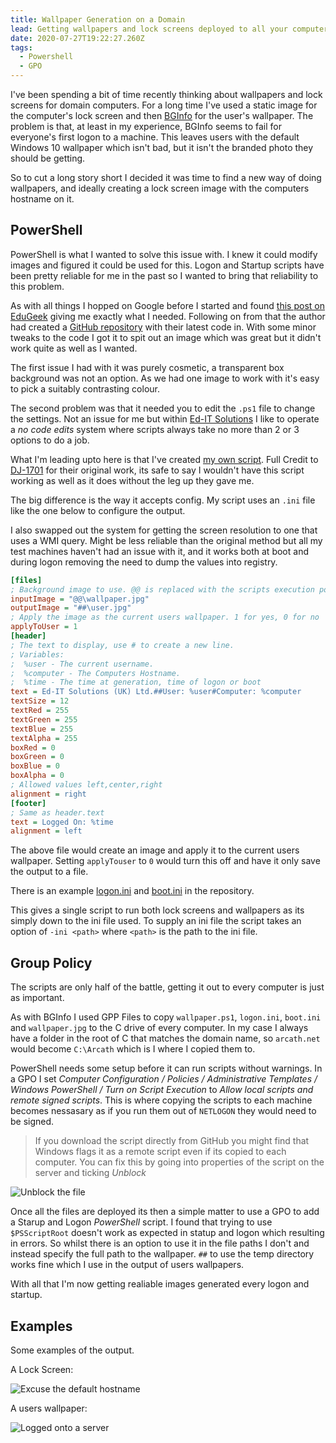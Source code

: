 ```yaml
---
title: Wallpaper Generation on a Domain
lead: Getting wallpapers and lock screens deployed to all your computers.
date: 2020-07-27T19:22:27.260Z
tags:
  - Powershell
  - GPO
---
```

I've been spending a bit of time recently thinking about wallpapers and lock screens for domain computers. For a long time I've used a static image for the computer's lock screen and then [BGInfo](https://docs.microsoft.com/en-us/sysinternals/downloads/bginfo) for the user's wallpaper. The problem is that, at least in my experience, BGInfo seems to fail for everyone's first logon to a machine. This leaves users with the default Windows 10 wallpaper which isn't bad, but it isn't the branded photo they should be getting.

So to cut a long story short I decided it was time to find a new way of doing wallpapers, and ideally creating a lock screen image with the computers hostname on it.

## PowerShell

PowerShell is what I wanted to solve this issue with. I knew it could modify images and figured it could be used for this. Logon and Startup scripts have been pretty reliable for me in the past so I wanted to bring that reliability to this problem.

As with all things I hopped on Google before I started and found [this post on EduGeek](http://www.edugeek.net/blogs/dj-1701/2342-boot-logon-wallpaper-generation-using-powershell.html) giving me exactly what I needed. Following on from that the author had created a [GitHub repository](https://github.com/DJ-1701/GenerateWallpaper) with their latest code in. With some minor tweaks to the code I got it to spit out an image which was great but it didn't work quite as well as I wanted.

The first issue I had with it was purely cosmetic, a transparent box background was not an option. As we had one image to work with it's easy to pick a suitably contrasting colour.

The second problem was that it needed you to edit the `.ps1` file to change the settings. Not an issue for me but within [Ed-IT Solutions](https://www.ed-itsolutions.com) I like to operate a _no code edits_ system where scripts always take no more than 2 or 3 options to do a job.

What I'm leading upto here is that I've created [my own script](https://github.com/Ed-ITSolutions/wallpaper-scripts). Full Credit to [DJ-1701](https://github.com/DJ-1701) for their original work, its safe to say I wouldn't have this script working as well as it does without the leg up they gave me.

The big difference is the way it accepts config. My script uses an `.ini` file like the one below to configure the output.

I also swapped out the system for getting the screen resolution to one that uses a WMI query. Might be less reliable than the original method but all my test machines haven't had an issue with it, and it works both at boot and during logon removing the need to dump the values into registry.

```ini
[files]
; Background image to use. @@ is replaced with the scripts execution point. ## is replaced with the temp directory
inputImage = "@@\wallpaper.jpg"
outputImage = "##\user.jpg"
; Apply the image as the current users wallpaper. 1 for yes, 0 for no
applyToUser = 1
[header]
; The text to display, use # to create a new line.
; Variables:
;  %user - The current username.
;  %computer - The Computers Hostname.
;  %time - The time at generation, time of logon or boot
text = Ed-IT Solutions (UK) Ltd.##User: %user#Computer: %computer
textSize = 12
textRed = 255
textGreen = 255
textBlue = 255
textAlpha = 255
boxRed = 0
boxGreen = 0
boxBlue = 0
boxAlpha = 0
; Allowed values left,center,right
alignment = right
[footer]
; Same as header.text
text = Logged On: %time
alignment = left
```

The above file would create an image and apply it to the current users wallpaper. Setting `applyTouser` to `0` would turn this off and have it only save the output to a file.

There is an example [logon.ini](https://github.com/Ed-ITSolutions/wallpaper-scripts/blob/master/logon.ini) and [boot.ini](https://github.com/Ed-ITSolutions/wallpaper-scripts/blob/master/boot.ini) in the repository.

This gives a single script to run both lock screens and wallpapers as its simply down to the ini file used. To supply an ini file the script takes an option of `-ini <path>` where `<path>` is the path to the ini file.

## Group Policy

The scripts are only half of the battle, getting it out to every computer is just as important.

As with BGInfo I used GPP Files to copy `wallpaper.ps1`, `logon.ini`, `boot.ini` and `wallpaper.jpg` to the C drive of every computer. In my case I always have a folder in the root of C that matches the domain name, so `arcath.net` would become `C:\Arcath` which is I where I copied them to.

PowerShell needs some setup before it can run scripts without warnings. In a GPO I set _Computer Configuration / Policies / Administrative Templates / Windows PowerShell / Turn on Script Execution_ to _Allow local scripts and remote signed scripts_. This is where copying the scripts to each machine becomes nessasary as if you run them out of `NETLOGON` they would need to be signed.

> If you download the script directly from GitHub you might find that Windows flags it as a remote script even if its copied to each computer. You can fix this by going into properties of the script on the server and ticking _Unblock_

![Unblock the file](./unblock.png)

Once all the files are deployed its then a simple matter to use a GPO to add a Starup and Logon _PowerShell_ script. I found that trying to use `$PSScriptRoot` doesn't work as expected in statup and logon which resulting in errors. So whilst there is an option to use it in the file paths I don't and instead specify the full path to the wallpaper. `##` to use the temp directory works fine which I use in the output of users wallpapers.

With all that I'm now getting realiable images generated every logon and startup.

## Examples

Some examples of the output.

A Lock Screen:

![Excuse the default hostname](./lock.jpg)

A users wallpaper:

![Logged onto a server](./user.jpg)
